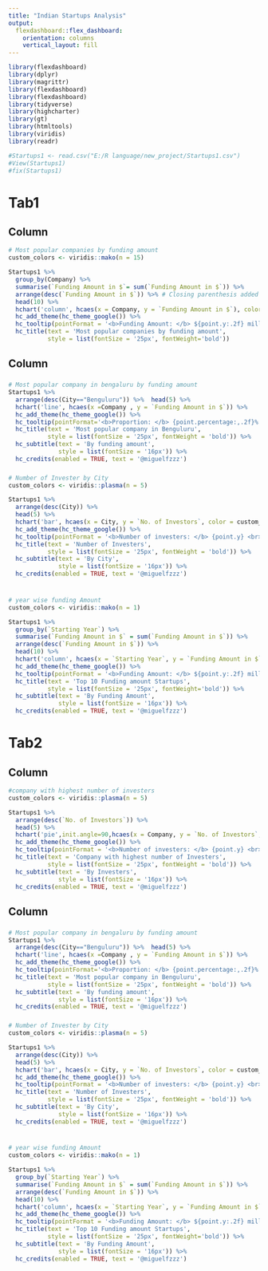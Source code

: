 ---
title: "Indian Startups Analysis"
output: 
  flexdashboard::flex_dashboard:
    orientation: columns
    vertical_layout: fill
---

```{r setup, include=FALSE}
library(flexdashboard)
library(dplyr)
library(magrittr)
library(flexdashboard)
library(flexdashboard)
library(tidyverse)
library(highcharter)                  
library(gt)                  
library(htmltools)                
library(viridis)
library(readr)
```

```{r}

#Startups1 <- read.csv("E:/R language/new_project/Startups1.csv")
#View(Startups1)
#fix(Startups1)


```


Tab1
===========================

Column {data-width=850}
-----------------------------------------------------------------------


```{r fig.width=10, fig.height=8}

# Most popular companies by funding amount
custom_colors <- viridis::mako(n = 15)

Startups1 %>%
  group_by(Company) %>%
  summarise(`Funding Amount in $`= sum(`Funding Amount in $`)) %>%
  arrange(desc(`Funding Amount in $`)) %>% # Closing parenthesis added here
  head(10) %>%
  hchart('column', hcaes(x = Company, y = `Funding Amount in $`), color = custom_colors) %>% # Changed x axis to company, and removed color argument
  hc_add_theme(hc_theme_google()) %>%
  hc_tooltip(pointFormat = '<b>Funding Amount: </b> ${point.y:.2f} million<br>') %>% # Changed tooltip to show funding amount
  hc_title(text = 'Most popular companies by funding amount',
           style = list(fontSize = '25px', fontWeight='bold'))


```


Column {data-width=490}
-----------------------------------------------------------------------

### {.no-padding}

```{r}

# Most popular company in bengaluru by funding amount
Startups1 %>% 
  arrange(desc(City=="Benguluru")) %>%  head(5) %>% 
  hchart('line', hcaes(x =Company , y = `Funding Amount in $`)) %>% 
  hc_add_theme(hc_theme_google()) %>% 
  hc_tooltip(pointFormat='<b>Proportion: </b> {point.percentage:,.2f}%') %>% 
  hc_title(text = 'Most popular company in Benguluru',
           style = list(fontSize = '25px', fontWeight = 'bold')) %>% 
  hc_subtitle(text = 'By funding amount',
              style = list(fontSize = '16px')) %>% 
  hc_credits(enabled = TRUE, text = '@miguelfzzz')

```


### {.no-padding}

```{r}

# Number of Invester by City
custom_colors <- viridis::plasma(n = 5)

Startups1 %>% 
  arrange(desc(City)) %>% 
  head(5) %>% 
  hchart('bar', hcaes(x = City, y = `No. of Investors`, color = custom_colors)) %>%
  hc_add_theme(hc_theme_google()) %>% 
  hc_tooltip(pointFormat = '<b>Number of investers: </b> {point.y} <br>') %>% 
  hc_title(text = 'Number of Investers',
           style = list(fontSize = '25px', fontWeight = 'bold')) %>% 
  hc_subtitle(text = 'By City',
              style = list(fontSize = '16px')) %>% 
  hc_credits(enabled = TRUE, text = '@miguelfzzz')
  

```



### {.no-padding}


```{r}

# year wise funding Amount
custom_colors <- viridis::mako(n = 1)

Startups1 %>%
  group_by(`Starting Year`) %>%
  summarise(`Funding Amount in $` = sum(`Funding Amount in $`)) %>%
  arrange(desc(`Funding Amount in $`)) %>% 
  head(10) %>%
  hchart('column', hcaes(x = `Starting Year`, y = `Funding Amount in $`), color = custom_colors) %>% 
  hc_add_theme(hc_theme_google()) %>%
  hc_tooltip(pointFormat = '<b>Funding Amount: </b> ${point.y:.2f} million<br>') %>% 
  hc_title(text = 'Top 10 Funding amount Startups',
           style = list(fontSize = '25px', fontWeight='bold')) %>%
  hc_subtitle(text = 'By Funding Amount',
              style = list(fontSize = '16px')) %>% 
  hc_credits(enabled = TRUE, text = '@miguelfzzz')

```


Tab2
========================================


Column {data-width=850}
-----------------------------------------------------------------------


```{r fig.width=10, fig.height=8}

#company with highest number of investers
custom_colors <- viridis::plasma(n = 5)

Startups1 %>% 
  arrange(desc(`No. of Investors`)) %>% 
  head(5) %>% 
  hchart('pie',init.angle=90,hcaes(x = Company, y = `No. of Investors`,label = Company, color = custom_colors)) %>%
  hc_add_theme(hc_theme_google()) %>%
  hc_tooltip(pointFormat = '<b>Number of investers: </b> {point.y} <br>') %>% 
  hc_title(text = 'Company with highest number of Investers',
           style = list(fontSize = '25px', fontWeight = 'bold')) %>% 
  hc_subtitle(text = 'By Investers',
              style = list(fontSize = '16px')) %>% 
  hc_credits(enabled = TRUE, text = '@miguelfzzz')

```


Column {data-width=490}
-----------------------------------------------------------------------

### {.no-padding}

```{r}

# Most popular company in bengaluru by funding amount
Startups1 %>% 
  arrange(desc(City=="Benguluru")) %>%  head(5) %>% 
  hchart('line', hcaes(x =Company , y = `Funding Amount in $`)) %>% 
  hc_add_theme(hc_theme_google()) %>% 
  hc_tooltip(pointFormat='<b>Proportion: </b> {point.percentage:,.2f}%') %>% 
  hc_title(text = 'Most popular company in Benguluru',
           style = list(fontSize = '25px', fontWeight = 'bold')) %>% 
  hc_subtitle(text = 'By funding amount',
              style = list(fontSize = '16px')) %>% 
  hc_credits(enabled = TRUE, text = '@miguelfzzz')

```

### {.no-padding}

```{r}

# Number of Invester by City
custom_colors <- viridis::plasma(n = 5)

Startups1 %>% 
  arrange(desc(City)) %>% 
  head(5) %>% 
  hchart('bar', hcaes(x = City, y = `No. of Investors`, color = custom_colors)) %>%
  hc_add_theme(hc_theme_google()) %>% 
  hc_tooltip(pointFormat = '<b>Number of investers: </b> {point.y} <br>') %>% 
  hc_title(text = 'Number of Investers',
           style = list(fontSize = '25px', fontWeight = 'bold')) %>% 
  hc_subtitle(text = 'By City',
              style = list(fontSize = '16px')) %>% 
  hc_credits(enabled = TRUE, text = '@miguelfzzz')
  

```


### {.no-padding}


```{r}

# year wise funding Amount
custom_colors <- viridis::mako(n = 1)

Startups1 %>%
  group_by(`Starting Year`) %>%
  summarise(`Funding Amount in $` = sum(`Funding Amount in $`)) %>%
  arrange(desc(`Funding Amount in $`)) %>% 
  head(10) %>%
  hchart('column', hcaes(x = `Starting Year`, y = `Funding Amount in $`), color = custom_colors) %>% 
  hc_add_theme(hc_theme_google()) %>%
  hc_tooltip(pointFormat = '<b>Funding Amount: </b> ${point.y:.2f} million<br>') %>% 
  hc_title(text = 'Top 10 Funding amount Startups',
           style = list(fontSize = '25px', fontWeight='bold')) %>%
  hc_subtitle(text = 'By Funding Amount',
              style = list(fontSize = '16px')) %>% 
  hc_credits(enabled = TRUE, text = '@miguelfzzz')

```

